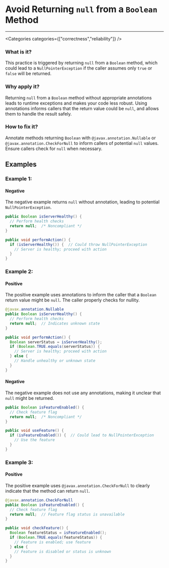 

# Avoid Returning `null` from a `Boolean` Method

<Severity severity={SeverityLevels.HIGH} />

---

<Categories categories={["correctness","reliability"]} />

### What is it?
This practice is triggered by returning `null` from a `Boolean` method, which could lead to a `NullPointerException` if the caller assumes only `true` or `false` will be returned.

### Why apply it?
Returning `null` from a `Boolean` method without appropriate annotations leads to runtime exceptions and makes your code less robust. Using annotations informs callers that the return value could be `null`, and allows them to handle the result safely.

### How to fix it?
Annotate methods returning `Boolean` with `@javax.annotation.Nullable` or `@javax.annotation.CheckForNull` to inform callers of potential `null` values. Ensure callers check for `null` when necessary.

## Examples

### Example 1:

<!-- #example -->

#### Negative

<!-- #example_negative_description -->
The negative example returns `null` without annotation, leading to potential `NullPointerException`.

<!-- #example_negative_code -->
```java
public Boolean isServerHealthy() {
  // Perform health checks
  return null;  /* Noncompliant */
}

public void performAction() {
  if (isServerHealthy()) {  // Could throw NullPointerException
    // Server is healthy; proceed with action
  }
}
```

### Example 2:

<!-- #example -->

#### Positive

<!-- #example_positive_description -->
The positive example uses annotations to inform the caller that a `Boolean` return value might be `null`. The caller properly checks for nullity.

<!-- #example_positive_code -->
```java
@javax.annotation.Nullable
public Boolean isServerHealthy() {
  // Perform health checks
  return null;  // Indicates unknown state
}

public void performAction() {
  Boolean serverStatus = isServerHealthy();
  if (Boolean.TRUE.equals(serverStatus)) {
    // Server is healthy; proceed with action
  } else {
    // Handle unhealthy or unknown state
  }
}
```

#### Negative

<!-- #example_negative_description -->
The negative example does not use any annotations, making it unclear that `null` might be returned.

<!-- #example_negative_code -->
```java
public Boolean isFeatureEnabled() {
  // Check feature flag
  return null;  /* Noncompliant */
}

public void useFeature() {
  if (isFeatureEnabled()) {  // Could lead to NullPointerException
    // Use the feature
  }
}
```

### Example 3:

<!-- #example -->

#### Positive

<!-- #example_positive_description -->
The positive example uses `@javax.annotation.CheckForNull` to clearly indicate that the method can return `null`.

<!-- #example_positive_code -->
```java
@javax.annotation.CheckForNull
public Boolean isFeatureEnabled() {
  // Check feature flag
  return null;  // Feature flag status is unavailable
}

public void checkFeature() {
  Boolean featureStatus = isFeatureEnabled();
  if (Boolean.TRUE.equals(featureStatus)) {
    // Feature is enabled; use feature
  } else {
    // Feature is disabled or status is unknown
  }
}
```
